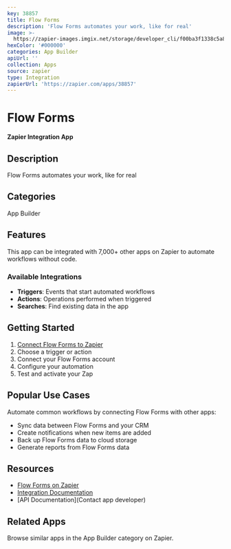 ```yaml
---
key: 38857
title: Flow Forms
description: 'Flow Forms automates your work, like for real'
image: >-
  https://zapier-images.imgix.net/storage/developer_cli/f00ba3f1338c5a8b8707a2ba44561571.png?auto=format%2Ccompress&ixlib=python-3.0.0&q=50
hexColor: '#000000'
categories: App Builder
apiUrl: ''
collection: Apps
source: zapier
type: Integration
zapierUrl: 'https://zapier.com/apps/38857'
---
```

# Flow Forms

**Zapier Integration App**

## Description

Flow Forms automates your work, like for real

## Categories

App Builder

## Features

This app can be integrated with 7,000+ other apps on Zapier to automate workflows without code.

### Available Integrations

- **Triggers**: Events that start automated workflows
- **Actions**: Operations performed when triggered
- **Searches**: Find existing data in the app

## Getting Started

1. [Connect Flow Forms to Zapier](https://zapier.com/apps/38857)
2. Choose a trigger or action
3. Connect your Flow Forms account
4. Configure your automation
5. Test and activate your Zap

## Popular Use Cases

Automate common workflows by connecting Flow Forms with other apps:

- Sync data between Flow Forms and your CRM
- Create notifications when new items are added
- Back up Flow Forms data to cloud storage
- Generate reports from Flow Forms data

## Resources

- [Flow Forms on Zapier](https://zapier.com/apps/38857)
- [Integration Documentation](https://zapier.com/apps/38857/integrations)
- [API Documentation](Contact app developer)

## Related Apps

Browse similar apps in the App Builder category on Zapier.
